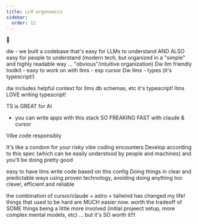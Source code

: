```yaml
---
title: LLM ergonomics
sidebar:
  order: 12
---
```

🚜




dw - we built a codebase that's easy for LLMs to understand AND ALSO easy for people to understand (modern tech, but organized in a "simple" and highly readable way ... "obvious"/intuitive organization)
	Dw llm friendly toolkit - easy to work on with llms - esp cursor
	Dw llms - types (it's typescript!)

dw includes helpful context for llms
db schemas, etc
it's typescript! llms LOVE writing typescript!




TS is GREAT for AI
- you can write apps with this stack SO FREAKING FAST with claude & cursor 


Vibe code responsibly

It's like a condom for your risky vibe coding encounters
  Develop according to this spec (which can be easily understood by people and machines) and you'll be doing pretty good



easy to have llms write code based on this config
Doing things in clear and predictable ways using proven technology, avoiding doing anything too clever, efficient and reliable 




the combination of cursor/claude + astro + tailwind has changed my life! things that used to be hard are MUCH easier now. worth the tradeoff of SOME things being a little more involved (initial projeect setup, more complex mental models, etc) ... but it's SO worth it!!!

